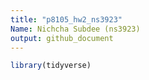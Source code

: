 ```yaml
---
title: "p8105_hw2_ns3923"
Name: Nichcha Subdee (ns3923)
output: github_document
---
```


```r
library(tidyverse)
```

